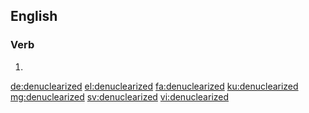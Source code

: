 ==English==

===Verb===
{{head|en|verb form}}

# {{en-past of|denuclearize}}

[[de:denuclearized]]
[[el:denuclearized]]
[[fa:denuclearized]]
[[ku:denuclearized]]
[[mg:denuclearized]]
[[sv:denuclearized]]
[[vi:denuclearized]]